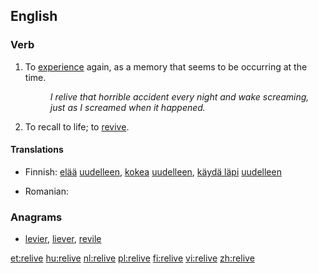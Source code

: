 ==English==

===Verb===
{{en-verb|relives|reliving|relived|relived}}

# To [[experience]] again, as a memory that seems to be occurring at the time.
#:''I relive that horrible accident every night and wake screaming, just as I screamed when it happened.''
# {{obsolete}} To recall to life; to [[revive]].

====Translations====
{{trans-top|To experience again}}
*Finnish: [[elää]] [[uudelleen]], [[kokea]] [[uudelleen]], [[käydä läpi]] [[uudelleen]]
{{trans-mid}}
* Romanian: {{t|ro|retrăi}}
{{trans-bottom}}

===Anagrams===
* [[levier#English|levier]], [[liever#English|liever]], [[revile#English|revile]]

[[et:relive]]
[[hu:relive]]
[[nl:relive]]
[[pl:relive]]
[[fi:relive]]
[[vi:relive]]
[[zh:relive]]